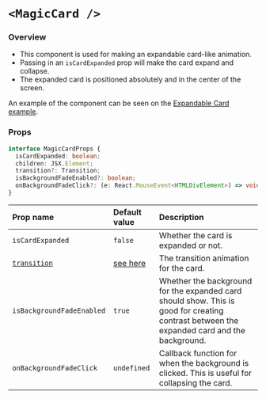 # `<MagicCard />`

### Overview

- This component is used for making an expandable card-like animation.
- Passing in an `isCardExpanded` prop will make the card expand and collapse.
- The expanded card is positioned absolutely and in the center of the screen.

An example of the component can be seen on the [Expandable Card example](/examples/expandable-card).

### Props

```ts
interface MagicCardProps {
  isCardExpanded: boolean;
  children: JSX.Element;
  transition?: Transition;
  isBackgroundFadeEnabled?: boolean;
  onBackgroundFadeClick?: (e: React.MouseEvent<HTMLDivElement>) => void;
}
```

| Prop name                                                 | Default value                                                                  | Description                                                                                                                                |
| :-------------------------------------------------------- | :----------------------------------------------------------------------------- | :----------------------------------------------------------------------------------------------------------------------------------------- |
| `isCardExpanded`                                          | `false`                                                                        | Whether the card is expanded or not.                                                                                                       |
| [`transition`](https://www.framer.com/motion/transition/) | [see here](https://gist.github.com/Etesam913/c56419e539573aece75bb7b9c6feef55) | The transition animation for the card.                                                                                                     |
| `isBackgroundFadeEnabled`                                 | `true`                                                                         | Whether the background for the expanded card should show. This is good for creating contrast between the expanded card and the background. |
| `onBackgroundFadeClick`                                   | `undefined`                                                                    | Callback function for when the background is clicked. This is useful for collapsing the card.                                              |
